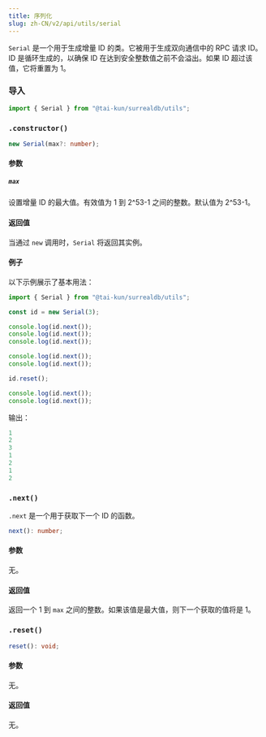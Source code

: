```yaml
---
title: 序列化
slug: zh-CN/v2/api/utils/serial
---
```



`Serial` 是一个用于生成增量 ID 的类。它被用于生成双向通信中的 RPC 请求 ID。ID 是循环生成的，以确保 ID 在达到安全整数值之前不会溢出。如果 ID 超过该值，它将重置为 1。

### 导入

```ts
import { Serial } from "@tai-kun/surrealdb/utils";
```

### `.constructor()`

```ts
new Serial(max?: number);
```

#### 参数

##### `max`

设置增量 ID 的最大值。有效值为 1 到 2^53-1 之间的整数。默认值为 2^53-1。

#### 返回值

当通过 `new` 调用时，`Serial` 将返回其实例。

#### 例子

以下示例展示了基本用法：

```ts
import { Serial } from "@tai-kun/surrealdb/utils";

const id = new Serial(3);

console.log(id.next());
console.log(id.next());
console.log(id.next());

console.log(id.next());
console.log(id.next());

id.reset();

console.log(id.next());
console.log(id.next());
```

输出：

```js
1
2
3
1
2
1
2
```

### `.next()` <Badge variant="instance" /><Badge variant="method" />

`.next` 是一个用于获取下一个 ID 的函数。

```ts
next(): number;
```

#### 参数

无。

#### 返回值

返回一个 1 到 `max` 之间的整数。如果该值是最大值，则下一个获取的值将是 1。

### `.reset()` <Badge variant="instance" /><Badge variant="method" />

```ts
reset(): void;
```

#### 参数

无。

#### 返回值

无。
